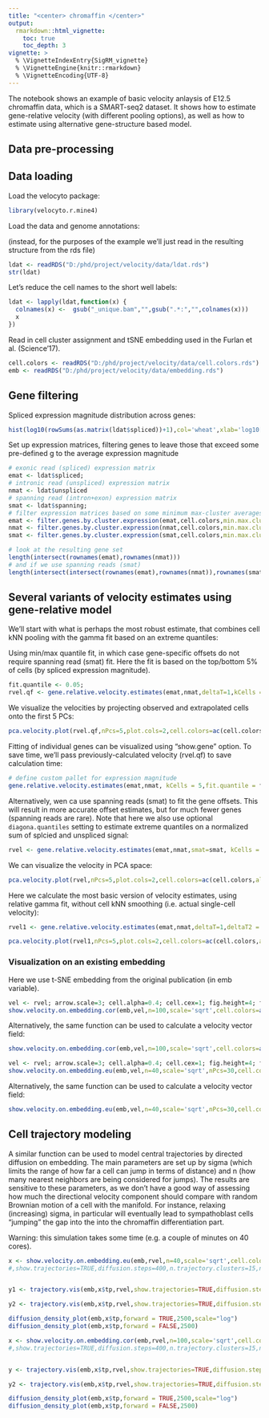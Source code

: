 ```yaml
---
title: "<center> chromaffin </center>"
output: 
  rmarkdown::html_vignette:
    toc: true
    toc_depth: 3
vignette: >
  % \VignetteIndexEntry{SigRM_vignette}
  % \VignetteEngine{knitr::rmarkdown}
  % \VignetteEncoding{UTF-8}
---
```



The notebook shows an example of basic velocity anlaysis of E12.5 chromaffin data, which is a SMART-seq2 dataset.
It shows how to estimate gene-relative velocity (with different pooling options), as well as how to estimate using alternative gene-structure based model.

## Data pre-processing

## Data loading

Load the velocyto package:
```r
library(velocyto.r.mine4)
```

Load the data and genome annotations:



(instead, for the purposes of the example we'll just read in the resulting structure from the rds file)
```r
ldat <- readRDS("D:/phd/project/velocity/data/ldat.rds")
str(ldat)
```


Let's reduce the cell names to the short well labels:
```r
ldat <- lapply(ldat,function(x) {
  colnames(x) <-  gsub("_unique.bam","",gsub(".*:","",colnames(x)))
  x
})
```

Read in cell cluster assignment and tSNE embedding used in the Furlan et al. (Science'17).
```r
cell.colors <- readRDS("D:/phd/project/velocity/data/cell.colors.rds")
emb <- readRDS("D:/phd/project/velocity/data/embedding.rds")
```

## Gene filtering
Spliced expression magnitude distribution across genes:
```r
hist(log10(rowSums(as.matrix(ldat$spliced))+1),col='wheat',xlab='log10[ number of reads + 1]',main='number of reads per gene')
```


Set up expression matrices, filtering genes to leave those that exceed some pre-defined g to the average expression magnitude
```r
# exonic read (spliced) expression matrix
emat <- ldat$spliced;
# intronic read (unspliced) expression matrix
nmat <- ldat$unspliced
# spanning read (intron+exon) expression matrix
smat <- ldat$spanning;
# filter expression matrices based on some minimum max-cluster averages
emat <- filter.genes.by.cluster.expression(emat,cell.colors,min.max.cluster.average = 5)
nmat <- filter.genes.by.cluster.expression(nmat,cell.colors,min.max.cluster.average = 1)
smat <- filter.genes.by.cluster.expression(smat,cell.colors,min.max.cluster.average = 0.5)

# look at the resulting gene set
length(intersect(rownames(emat),rownames(nmat)))
# and if we use spanning reads (smat)
length(intersect(intersect(rownames(emat),rownames(nmat)),rownames(smat)))

```

## Several variants of velocity estimates using gene-relative model

We'll start with what is perhaps the most robust estimate, that combines cell kNN pooling with the gamma fit based on an extreme quantiles:

Using min/max quantile fit, in which case gene-specific offsets do not require spanning read (smat) fit.
Here the fit is based on the top/bottom 5% of cells (by spliced expression magnitude). 
```r
fit.quantile <- 0.05;
rvel.qf <- gene.relative.velocity.estimates(emat,nmat,deltaT=1,kCells = 5,fit.quantile = fit.quantile,n.cores = 1)
```

We visualize the velocities by projecting observed and extrapolated cells onto the first 5 PCs:
```r
pca.velocity.plot(rvel.qf,nPcs=5,plot.cols=2,cell.colors=ac(cell.colors,alpha=0.7),cex=1.2,pcount=0.1,pc.multipliers=c(1,-1,-1,-1,-1))
```


Fitting of individual genes can be visualized using "show.gene" option. To save time, we'll pass previously-calculated velocity (rvel.qf) to save calculation time:
```r
# define custom pallet for expression magnitude
gene.relative.velocity.estimates(emat,nmat, kCells = 5,fit.quantile = fit.quantile,old.fit=rvel.qf,show.gene='Chga',cell.emb=emb,cell.colors=cell.colors,n.cores = 1)
```





Alternatively, wen ca use spanning reads (smat) to fit the gene offsets. This will result in more accurate offset estimates, but for much fewer genes (spanning reads are rare). Note that here we also use optional `diagona.quantiles` setting to estimate extreme quantiles on a normalized sum of splcied and unspliced signal:
```r
rvel <- gene.relative.velocity.estimates(emat,nmat,smat=smat, kCells = 5, fit.quantile=fit.quantile, diagonal.quantiles = TRUE,n.cores = 1)
```

We can visualize the velocity in PCA space:
```r
pca.velocity.plot(rvel,nPcs=5,plot.cols=2,cell.colors=ac(cell.colors,alpha=0.7),cex=1.2,pcount=0.1,pc.multipliers=c(1,-1,1,1,1))
```

Here we calculate the most basic version of velocity estimates, using relative gamma fit, without cell kNN smoothing (i.e. actual single-cell velocity):
```r
rvel1 <- gene.relative.velocity.estimates(emat,nmat,deltaT=1,deltaT2 = 1,kCells = 1, fit.quantile=fit.quantile,n.cores = 1)
```

```r
pca.velocity.plot(rvel1,nPcs=5,plot.cols=2,cell.colors=ac(cell.colors,alpha=0.7),cex=1.2,pcount=0.1,pc.multipliers=c(1,-1,1,1,1))
```

### Visualization on an existing embedding

Here we use t-SNE embedding from the original publication (in emb variable).

```r
vel <- rvel; arrow.scale=3; cell.alpha=0.4; cell.cex=1; fig.height=4; fig.width=4.5;
show.velocity.on.embedding.cor(emb,vel,n=100,scale='sqrt',cell.colors=ac(cell.colors,alpha=cell.alpha),cex=cell.cex,arrow.scale=arrow.scale,arrow.lwd=1)
```

Alternatively, the same function can be used to calculate a velocity vector field:
```r
show.velocity.on.embedding.cor(emb,vel,n=100,scale='sqrt',cell.colors=ac(cell.colors,alpha=cell.alpha),cex=cell.cex,arrow.scale=arrow.scale,show.grid.flow=TRUE,min.grid.cell.mass=0.5,grid.n=20,arrow.lwd=2)
```


```r
vel <- rvel; arrow.scale=3; cell.alpha=0.4; cell.cex=1; fig.height=4; fig.width=4.5;
show.velocity.on.embedding.eu(emb,vel,n=40,scale='sqrt',nPcs=30,cell.colors=ac(cell.colors,alpha=cell.alpha),cex=cell.cex,arrow.scale=arrow.scale,arrow.lwd=1,sigma=2.5)
```


Alternatively, the same function can be used to calculate a velocity vector field:
```r
show.velocity.on.embedding.eu(emb,vel,n=40,scale='sqrt',nPcs=30,cell.colors=ac(cell.colors,alpha=cell.alpha),cex=cell.cex,arrow.scale=arrow.scale,show.grid.flow=TRUE,min.grid.cell.mass=0.5,grid.n=20,arrow.lwd=2,sigma = 2.5)
```


## Cell trajectory modeling
A similar function can be used to model central trajectories by directed diffusion on embedding. 
The main parameters are set up by sigma (which limits the range of how far a cell can jump in terms of distance) and n (how many nearest neighbors are being considered for jumps). The results are sensitive to these parameters, as we don't have a good way of assessing how much the directional velocity component should compare with random Brownian motion of a cell with the manifold. For instance, relaxing (increasing) sigma, in particular will eventually lead to sympathoblast cells "jumping" the gap into the into the chromaffin differentiation part.

Warning: this simulation takes some time (e.g. a couple of minutes on 40 cores).

```r
x <- show.velocity.on.embedding.eu(emb,rvel,n=40,scale='sqrt',cell.colors=ac(cell.colors,alpha=cell.alpha),cex=cell.cex,nPcs=30,sigma=2.5,embedding.knn=T,control.for.neighborhood.density=TRUE,n.cores=1,arrow.scale=3) 
#,show.trajectories=TRUE,diffusion.steps=400,n.trajectory.clusters=15,ntop.trajectories=1


y1 <- trajectory.vis(emb,x$tp,rvel,show.trajectories=TRUE,diffusion.steps=400,n.trajectory.clusters=15,ntop.trajectories=1,cell.colors=ac(cell.colors,alpha=cell.alpha),emb_local_influence = TRUE)

y2 <- trajectory.vis(emb,x$tp,rvel,show.trajectories=TRUE,diffusion.steps=400,n.trajectory.clusters=15,ntop.trajectories=1,show.cell.diffusion.posterior=rownames(emb)[1],cell.colors=ac(cell.colors,alpha=cell.alpha))

diffusion_density_plot(emb,x$tp,forward = TRUE,2500,scale="log")
diffusion_density_plot(emb,x$tp,forward = FALSE,2500)
```


```r
x <- show.velocity.on.embedding.cor(emb,rvel,n=100,scale='sqrt',cell.colors=ac(cell.colors,alpha=cell.alpha),cex=cell.cex,arrow.scale=arrow.scale,show.grid.flow=TRUE,min.grid.cell.mass=0.5,grid.n=20,arrow.lwd=2)
#,show.trajectories=TRUE,diffusion.steps=400,n.trajectory.clusters=15,ntop.trajectories=1


y <- trajectory.vis(emb,x$tp,rvel,show.trajectories=TRUE,diffusion.steps=400,n.trajectory.clusters=15,ntop.trajectories=1,cell.colors=ac(cell.colors,alpha=cell.alpha))

y2 <- trajectory.vis(emb,x$tp,rvel,show.trajectories=TRUE,diffusion.steps=400,n.trajectory.clusters=15,ntop.trajectories=1,show.cell.diffusion.posterior=rownames(emb)[1],cell.colors=ac(cell.colors,alpha=cell.alpha))

diffusion_density_plot(emb,x$tp,forward = TRUE,2500,scale="log")
diffusion_density_plot(emb,x$tp,forward = FALSE,2500)
```


